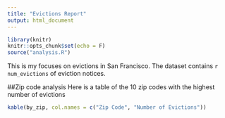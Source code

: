 ```yaml
---
title: "Evictions Report"
output: html_document
---
```


```r
library(knitr)
knitr::opts_chunk$set(echo = F)
source("analysis.R")
```

This is my focuses on evictions in San Francisco. The dataset 
contains `r num_evictions` of eviction notices.

##Zip code analysis 
Here is a table of the 10 zip codes with the highest number of 
evictions 


```r
kable(by_zip, col.names = c("Zip Code", "Number of Evictions"))
```
